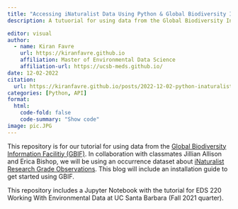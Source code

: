 ```yaml
---
title: "Accessing iNaturalist Data Using Python & Global Biodiversity Information Facility Data"
description: A tutuorial for using data from the Global Biodiversity Information Facilitiy (GBIF).

editor: visual
author:
  - name: Kiran Favre
    url: https://kiranfavre.github.io
    affiliation: Master of Environmental Data Science
    affiliation-url: https://ucsb-meds.github.io/
date: 12-02-2022
citation: 
  url: https://kiranfavre.github.io/posts/2022-12-02-python-inaturalist/ 
categories: [Python, API]
format:
  html:
    code-fold: false
    code-summary: "Show code"
image: pic.JPG
---
```



This repository is for our tutorial for using data from the [Global Biodiversity Information Facilitiy (GBIF)](https://www.gbif.org/). In collaboration with classmates Jillian Allison and Erica Bishop, we will be using an occurrence dataset about [iNaturalist Research Grade Observations](https://www.gbif.org/dataset/50c9509d-22c7-4a22-a47d-8c48425ef4a7). This blog will include an installation guide to get started using GBIF.

This repository includes a Jupyter Notebook with the tutorial for EDS 220 Working With Environmental Data at UC Santa Barbara (Fall 2021 quarter).



